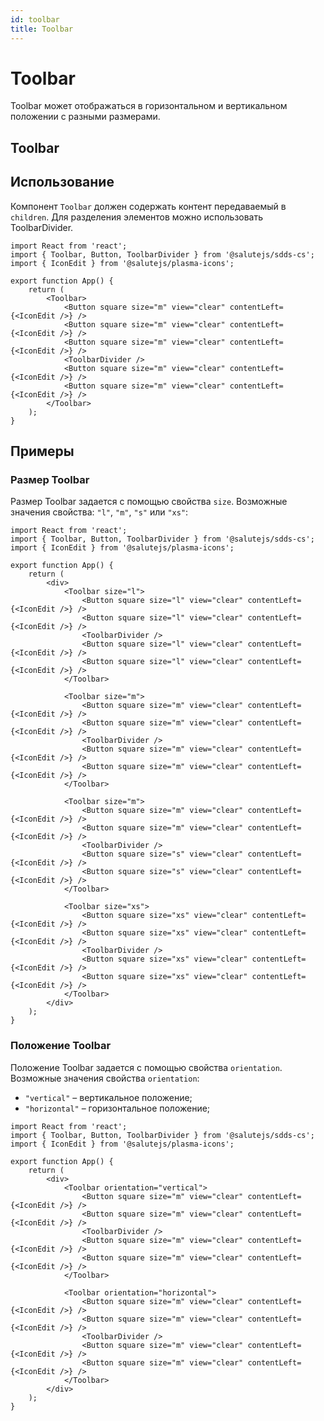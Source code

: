 ```yaml
---
id: toolbar
title: Toolbar
---
```



# Toolbar
Toolbar может отображаться в горизонтальном и вертикальном положении с разными размерами.

## Toolbar
<Description name="Toolbar" />
<PropsTable name="Toolbar" exclude={['css', 'focused']} />

## Использование
Компонент `Toolbar` должен содержать контент передаваемый в `children`.
Для разделения элементов можно использовать ToolbarDivider.

```tsx live
import React from 'react';
import { Toolbar, Button, ToolbarDivider } from '@salutejs/sdds-cs';
import { IconEdit } from '@salutejs/plasma-icons';

export function App() {
    return (
        <Toolbar>
            <Button square size="m" view="clear" contentLeft={<IconEdit />} />
            <Button square size="m" view="clear" contentLeft={<IconEdit />} />
            <Button square size="m" view="clear" contentLeft={<IconEdit />} />
            <ToolbarDivider />
            <Button square size="m" view="clear" contentLeft={<IconEdit />} />
            <Button square size="m" view="clear" contentLeft={<IconEdit />} />
        </Toolbar>
    );
}
```

## Примеры

### Размер Toolbar
Размер Toolbar задается с помощью свойства `size`. Возможные значения свойства: `"l"`, `"m"`, `"s"` или `"xs"`:

```tsx live
import React from 'react';
import { Toolbar, Button, ToolbarDivider } from '@salutejs/sdds-cs';
import { IconEdit } from '@salutejs/plasma-icons';

export function App() {
    return (
        <div>
            <Toolbar size="l">
                <Button square size="l" view="clear" contentLeft={<IconEdit />} />
                <Button square size="l" view="clear" contentLeft={<IconEdit />} />
                <ToolbarDivider />
                <Button square size="l" view="clear" contentLeft={<IconEdit />} />
                <Button square size="l" view="clear" contentLeft={<IconEdit />} />
            </Toolbar>

            <Toolbar size="m">
                <Button square size="m" view="clear" contentLeft={<IconEdit />} />
                <Button square size="m" view="clear" contentLeft={<IconEdit />} />
                <ToolbarDivider />
                <Button square size="m" view="clear" contentLeft={<IconEdit />} />
                <Button square size="m" view="clear" contentLeft={<IconEdit />} />
            </Toolbar>

            <Toolbar size="m">
                <Button square size="m" view="clear" contentLeft={<IconEdit />} />
                <Button square size="m" view="clear" contentLeft={<IconEdit />} />
                <ToolbarDivider />
                <Button square size="s" view="clear" contentLeft={<IconEdit />} />
                <Button square size="s" view="clear" contentLeft={<IconEdit />} />
            </Toolbar>

            <Toolbar size="xs">
                <Button square size="xs" view="clear" contentLeft={<IconEdit />} />
                <Button square size="xs" view="clear" contentLeft={<IconEdit />} />
                <ToolbarDivider />
                <Button square size="xs" view="clear" contentLeft={<IconEdit />} />
                <Button square size="xs" view="clear" contentLeft={<IconEdit />} />
            </Toolbar>
        </div>
    );
}
```

### Положение Toolbar
Положение Toolbar задается с помощью свойства `orientation`. Возможные значения свойства `orientation`:
+ `"vertical"` – вертикальное положение;
+ `"horizontal"` – горизонтальное положение;

```tsx live
import React from 'react';
import { Toolbar, Button, ToolbarDivider } from '@salutejs/sdds-cs';
import { IconEdit } from '@salutejs/plasma-icons';

export function App() {
    return (
        <div>
            <Toolbar orientation="vertical">
                <Button square size="m" view="clear" contentLeft={<IconEdit />} />
                <Button square size="m" view="clear" contentLeft={<IconEdit />} />
                <ToolbarDivider />
                <Button square size="m" view="clear" contentLeft={<IconEdit />} />
                <Button square size="m" view="clear" contentLeft={<IconEdit />} />
            </Toolbar>

            <Toolbar orientation="horizontal">
                <Button square size="m" view="clear" contentLeft={<IconEdit />} />
                <Button square size="m" view="clear" contentLeft={<IconEdit />} />
                <ToolbarDivider />
                <Button square size="m" view="clear" contentLeft={<IconEdit />} />
                <Button square size="m" view="clear" contentLeft={<IconEdit />} />
            </Toolbar>
        </div>
    );
}
```
